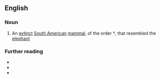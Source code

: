 ==English==

===Noun===
{{en-noun}}

# An [[extinct]] [[South American]] [[mammal]], of the order †''{{taxlink|Pyrotheria|order|noshow=1}}'', that resembled the [[elephant]]

===Further reading===
* {{pedia|Pyrotheria}}
* {{specieslite|Pyrotheria}}
* {{comcatlite|Pyrotheria}}